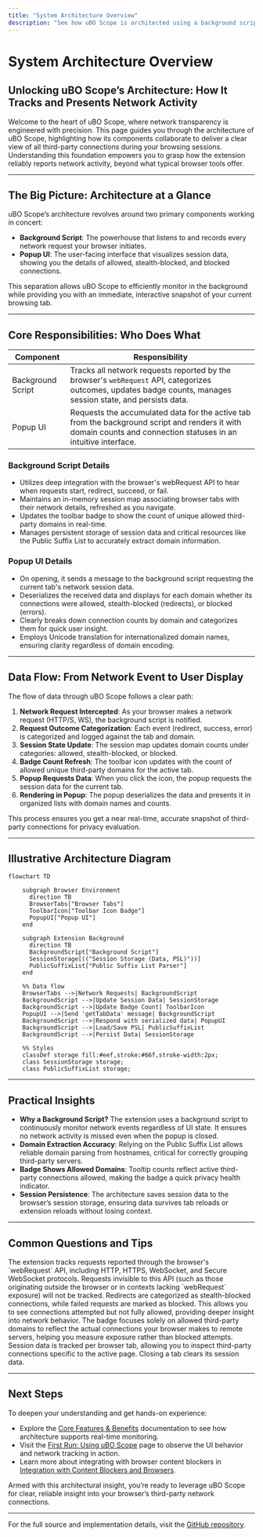 ```yaml
---
title: "System Architecture Overview"
description: "See how uBO Scope is architected using a background script to track network requests, and a popup UI to display session data. Understand the extension’s component responsibilities and data flow, illustrated with a simple diagram for rapid orientation."
---
```


# System Architecture Overview

## Unlocking uBO Scope’s Architecture: How It Tracks and Presents Network Activity

Welcome to the heart of uBO Scope, where network transparency is engineered with precision. This page guides you through the architecture of uBO Scope, highlighting how its components collaborate to deliver a clear view of all third-party connections during your browsing sessions. Understanding this foundation empowers you to grasp how the extension reliably reports network activity, beyond what typical browser tools offer.

---

## The Big Picture: Architecture at a Glance

uBO Scope’s architecture revolves around two primary components working in concert:

- **Background Script**: The powerhouse that listens to and records every network request your browser initiates.
- **Popup UI**: The user-facing interface that visualizes session data, showing you the details of allowed, stealth-blocked, and blocked connections.

This separation allows uBO Scope to efficiently monitor in the background while providing you with an immediate, interactive snapshot of your current browsing tab.

---

## Core Responsibilities: Who Does What

| Component        | Responsibility                                                                                 |
|------------------|-----------------------------------------------------------------------------------------------|
| Background Script | Tracks all network requests reported by the browser's `webRequest` API, categorizes outcomes, updates badge counts, manages session state, and persists data. |
| Popup UI         | Requests the accumulated data for the active tab from the background script and renders it with domain counts and connection statuses in an intuitive interface. |

### Background Script Details

- Utilizes deep integration with the browser's webRequest API to hear when requests start, redirect, succeed, or fail.
- Maintains an in-memory session map associating browser tabs with their network details, refreshed as you navigate.
- Updates the toolbar badge to show the count of unique allowed third-party domains in real-time.
- Manages persistent storage of session data and critical resources like the Public Suffix List to accurately extract domain information.

### Popup UI Details

- On opening, it sends a message to the background script requesting the current tab's network session data.
- Deserializes the received data and displays for each domain whether its connections were allowed, stealth-blocked (redirects), or blocked (errors).
- Clearly breaks down connection counts by domain and categorizes them for quick user insight.
- Employs Unicode translation for internationalized domain names, ensuring clarity regardless of domain encoding.

---

## Data Flow: From Network Event to User Display

The flow of data through uBO Scope follows a clear path:

1. **Network Request Intercepted**: As your browser makes a network request (HTTP/S, WS), the background script is notified.
2. **Request Outcome Categorization**: Each event (redirect, success, error) is categorized and logged against the tab and domain.
3. **Session State Update**: The session map updates domain counts under categories: allowed, stealth-blocked, or blocked.
4. **Badge Count Refresh**: The toolbar icon updates with the count of allowed unique third-party domains for the active tab.
5. **Popup Requests Data**: When you click the icon, the popup requests the session data for the current tab.
6. **Rendering in Popup**: The popup deserializes the data and presents it in organized lists with domain names and counts.

This process ensures you get a near real-time, accurate snapshot of third-party connections for privacy evaluation.

---

## Illustrative Architecture Diagram

```mermaid
flowchart TD

    subgraph Browser Environment
      direction TB
      BrowserTabs["Browser Tabs"]
      ToolbarIcon["Toolbar Icon Badge"]
      PopupUI["Popup UI"]
    end

    subgraph Extension Background
      direction TB
      BackgroundScript["Background Script"]
      SessionStorage[(("Session Storage (Data, PSL)"))]
      PublicSuffixList["Public Suffix List Parser"]
    end

    %% Data flow
    BrowserTabs -->|Network Requests| BackgroundScript
    BackgroundScript -->|Update Session Data| SessionStorage
    BackgroundScript -->|Update Badge Count| ToolbarIcon
    PopupUI -->|Send 'getTabData' message| BackgroundScript
    BackgroundScript -->|Respond with serialized data| PopupUI
    BackgroundScript -->|Load/Save PSL| PublicSuffixList
    BackgroundScript -->|Persist Data| SessionStorage

    %% Styles
    classDef storage fill:#eef,stroke:#66f,stroke-width:2px;
    class SessionStorage storage;
    class PublicSuffixList storage;
```

---

## Practical Insights

- **Why a Background Script?** The extension uses a background script to continuously monitor network events regardless of UI state. It ensures no network activity is missed even when the popup is closed.
- **Domain Extraction Accuracy**: Relying on the Public Suffix List allows reliable domain parsing from hostnames, critical for correctly grouping third-party servers.
- **Badge Shows Allowed Domains**: Tooltip counts reflect active third-party connections allowed, making the badge a quick privacy health indicator.
- **Session Persistence**: The architecture saves session data to the browser’s session storage, ensuring data survives tab reloads or extension reloads without losing context.

---

## Common Questions and Tips

<AccordionGroup title="FAQs and Best Practices">
<Accordion title="Can uBO Scope see all network requests?">
The extension tracks requests reported through the browser's `webRequest` API, including HTTP, HTTPS, WebSocket, and Secure WebSocket protocols. Requests invisible to this API (such as those originating outside the browser or in contexts lacking `webRequest` exposure) will not be tracked.
</Accordion>
<Accordion title="How does uBO Scope handle redirects and errors?">
Redirects are categorized as stealth-blocked connections, while failed requests are marked as blocked. This allows you to see connections attempted but not fully allowed, providing deeper insight into network behavior.
</Accordion>
<Accordion title="Why doesn't the badge count include blocked or stealth-blocked domains?">
The badge focuses solely on allowed third-party domains to reflect the actual connections your browser makes to remote servers, helping you measure exposure rather than blocked attempts.
</Accordion>
<Accordion title="How is the session data scoped?">
Session data is tracked per browser tab, allowing you to inspect third-party connections specific to the active page. Closing a tab clears its session data.
</Accordion>
</AccordionGroup>

---

## Next Steps

To deepen your understanding and get hands-on experience:

- Explore the [Core Features & Benefits](/overview/introduction-core-value/core-features-benefits) documentation to see how architecture supports real-time monitoring.
- Visit the [First Run: Using uBO Scope](/getting-started/first-steps-and-validation/using-the-extension) page to observe the UI behavior and network tracking in action.
- Learn more about integrating with browser content blockers in [Integration with Content Blockers and Browsers](/overview/architecture-concepts/integration-extension-ecosystem).

Armed with this architectural insight, you’re ready to leverage uBO Scope for clear, reliable insight into your browser’s third-party network connections.

---

For the full source and implementation details, visit the [GitHub repository](https://github.com/gorhill/uBO-Scope).